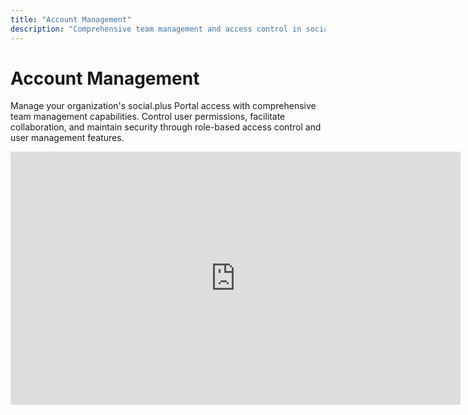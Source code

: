 ```yaml
---
title: "Account Management"
description: "Comprehensive team management and access control in social.plus Portal with role-based permissions, user invitations, and collaborative workspace administration."
---
```


# Account Management

Manage your organization's social.plus Portal access with comprehensive team management capabilities. Control user permissions, facilitate collaboration, and maintain security through role-based access control and user management features.

<iframe width="720" height="405" src="https://www.youtube.com/embed/TAItd6aB-nY?si=6wwfIrZJFESlazcK" title="YouTube video player" frameborder="0" allow="accelerometer; autoplay; clipboard-write; encrypted-media; gyroscope; picture-in-picture; web-share" referrerpolicy="strict-origin-when-cross-origin" allowfullscreen />

<Info>
  Account Management enables teams of up to 50 users to collaborate effectively on social.plus applications with granular permission controls and secure access management.
</Info>

## Overview

<CardGroup cols={2}>
  <Card title="Team Management" icon="users" href="#team-collaboration">
    Invite team members and manage collaborative access to applications
  </Card>
  <Card title="Role-Based Access" icon="key" href="#roles-permissions">
    Control access with five distinct role levels and granular permissions
  </Card>
  <Card title="User Invitations" icon="user-plus" href="#user-management">
    Streamlined invitation process with email-based user onboarding
  </Card>
  <Card title="Security Controls" icon="shield" href="#security-features">
    Authentication methods and access control for organizational security
  </Card>
</CardGroup>

## Team Collaboration

<Tabs>
  <Tab title="Multi-User Access">
    ### Collaborative Workspace

    **Team Benefits:**

    - Support for up to 50 team members per organization
    - Simultaneous access for multiple users
    - Collaborative application management
    - Shared dashboard and analytics access
    - Coordinated development and operations

    **Collaboration Features:**

    - Real-time activity sharing
    - Audit trails for all actions
    - Team notification systems
    - Shared resource management
    - Coordinated permission management

    **Workspace Organization:**

    - Department-based access control
    - Project-specific team assignments
    - Cross-functional collaboration support
    - External consultant access management
    - Temporary access provisions
  </Tab>
  <Tab title="Access Management">
    ### Permission Control

    <AccordionGroup>
      <Accordion title="Access Patterns">
        **Common Team Structures:**

        - **Development Teams**: Developers and technical leads
        - **Operations Teams**: Moderators and administrators
        - **Analytics Teams**: Analysts and data scientists
        - **Management Teams**: Executives and project managers
        - **Mixed Teams**: Cross-functional collaboration groups

        **Access Strategies:**

        - Role-based team composition
        - Project-based access grants
        - Temporary contractor access
        - Client collaboration spaces
        - Vendor integration support
      </Accordion>
      <Accordion title="Organizational Benefits">
        **Efficiency Improvements:**

        - Reduced bottlenecks from single-user access
        - Distributed workload management
        - Specialized role assignments
        - Improved response times
        - Enhanced operational continuity

        **Security Advantages:**

        - Granular permission control
        - Audit trail visibility
        - Access revocation capabilities
        - Role-based security policies
        - Principle of least privilege enforcement
      </Accordion>
    </AccordionGroup>
  </Tab>
</Tabs>

## Roles & Permissions

<Tabs>
  <Tab title="Role Hierarchy">
    ### Permission Levels

    <AccordionGroup>
      <Accordion title="Analyst">
        **Dashboard-Focused Role:**

        - **Primary Access**: Dashboard and analytics only
        - **Use Cases**: Data analysis, reporting, performance monitoring
        - **Restrictions**: No application management or billing access
        - **Ideal For**: Data scientists, business analysts, reporting specialists

        **Capabilities:**

        - View comprehensive analytics dashboards
        - Generate and export reports
        - Monitor key performance indicators
        - Track user engagement metrics
        - Analyze platform usage trends

        **Security Benefits:**

        - Read-only access minimizes risk
        - No configuration change capabilities
        - Limited exposure to sensitive data
        - Focused access scope
        - Audit trail for all activities
      </Accordion>
      <Accordion title="Developer">
        **Technical Implementation Role:**

        - **Primary Access**: Application configuration and technical details
        - **Use Cases**: SDK integration, API management, technical configuration
        - **Restrictions**: No dashboard, billing, or member management access
        - **Ideal For**: Software developers, technical integrators, DevOps engineers

        **Technical Capabilities:**

        - View and manage API keys
        - Configure application settings
        - Access technical documentation
        - Monitor integration health
        - Manage development environments

        **Development Workflow:**

        - Safe environment for technical changes
        - Separation from business analytics
        - Focus on implementation tasks
        - Reduced distractions from non-technical features
        - Clear technical responsibility boundaries
      </Accordion>
      <Accordion title="Moderator">
        **Content & Community Management:**

        - **Primary Access**: Applications and dashboard for community oversight
        - **Use Cases**: Community management, content moderation, user engagement
        - **Restrictions**: No billing, member management, or financial access
        - **Ideal For**: Community managers, content moderators, customer success teams

        **Moderation Capabilities:**

        - Monitor community health metrics
        - Access user engagement analytics
        - View application performance data
        - Track content and interaction trends
        - Generate community reports

        **Community Focus:**

        - Balanced access to operational and analytical tools
        - Community health monitoring
        - User behavior analysis
        - Content performance tracking
        - Engagement optimization insights
      </Accordion>
      <Accordion title="Admin">
        **Operational Management Role:**

        - **Primary Access**: Full application management and team coordination
        - **Use Cases**: Project management, team coordination, operational oversight
        - **Restrictions**: No billing or plan management access
        - **Ideal For**: Project managers, team leads, operations managers

        **Administrative Capabilities:**

        - Create and edit applications
        - Manage team members and invitations
        - Access comprehensive dashboard analytics
        - Coordinate development and operations
        - Oversee project execution

        **Management Features:**

        - Team member invitation and management
        - Application lifecycle management
        - Cross-project coordination
        - Resource allocation oversight
        - Performance monitoring and reporting
      </Accordion>
      <Accordion title="Super Admin">
        **Full Organizational Control:**

        - **Primary Access**: Complete platform access including financial management
        - **Use Cases**: Organizational leadership, financial oversight, strategic planning
        - **Capabilities**: All features including billing and user role management
        - **Ideal For**: C-level executives, financial managers, organizational leaders

        **Executive Capabilities:**

        - Full financial oversight and billing management
        - Complete user role management
        - Strategic planning and resource allocation
        - Organizational policy enforcement
        - Vendor and partner relationship management

        **Strategic Features:**

        - Comprehensive business intelligence access
        - Financial performance tracking
        - Strategic decision-making support
        - Organizational compliance oversight
        - Long-term planning and forecasting
      </Accordion>
    </AccordionGroup>
  </Tab>
  <Tab title="Permission Matrix">
    ### Detailed Access Control

    | **Permission**          | **Analyst** | **Developer** | **Moderator** | **Admin** | **Super Admin** |
    | ----------------------- | ----------- | ------------- | ------------- | --------- | --------------- |
    | **View Applications**   | ❌           | ✅             | ✅             | ✅         | ✅               |
    | **Create Applications** | ❌           | ❌             | ❌             | ✅         | ✅               |
    | **Edit Applications**   | ❌           | ❌             | ❌             | ✅         | ✅               |
    | **Delete Applications** | ❌           | ❌             | ❌             | ❌         | ✅               |
    | **View Dashboard**      | ✅           | ❌             | ✅             | ✅         | ✅               |
    | **Export Analytics**    | ✅           | ❌             | ✅             | ✅         | ✅               |
    | **View Billing**        | ❌           | ❌             | ❌             | ❌         | ✅               |
    | **Manage Payments**     | ❌           | ❌             | ❌             | ❌         | ✅               |
    | **View Plan Details**   | ❌           | ❌             | ❌             | ❌         | ✅               |
    | **Upgrade/Downgrade**   | ❌           | ❌             | ❌             | ❌         | ✅               |
    | **View Members**        | ❌           | ❌             | ❌             | ✅         | ✅               |
    | **Invite Members**      | ❌           | ❌             | ❌             | ✅         | ✅               |
    | **Remove Members**      | ❌           | ❌             | ❌             | ❌         | ✅               |
    | **Change Roles**        | ❌           | ❌             | ❌             | ❌         | ✅               |

    ### Advanced Permissions

    <AccordionGroup>
      <Accordion title="Application Management">
        **Application Lifecycle:**

        - **Create**: Set up new social.plus applications
        - **Configure**: Modify application settings and parameters
        - **Deploy**: Manage application deployment and environments
        - **Monitor**: Track application performance and health
        - **Archive**: Decommission and archive unused applications

        **Configuration Control:**

        - API key management and rotation
        - Webhook configuration and testing
        - Security settings and access controls
        - Integration setup and management
        - Environment variable management
      </Accordion>
      <Accordion title="Financial Management">
        **Billing Oversight:**

        - View and manage subscription plans
        - Monitor usage and billing metrics
        - Configure payment methods and billing cycles
        - Generate financial reports and forecasts
        - Manage cost optimization strategies

        **Budget Control:**

        - Set spending limits and alerts
        - Track cost allocation across applications
        - Monitor usage-based billing
        - Manage vendor relationships
        - Plan capacity and scaling costs
      </Accordion>
      <Accordion title="Team Management">
        **User Administration:**

        - Invite and onboard new team members
        - Assign and modify user roles
        - Manage user access and permissions
        - Monitor user activity and performance
        - Handle user offboarding and access revocation

        **Collaboration Management:**

        - Facilitate cross-team collaboration
        - Manage project-based access
        - Configure notification preferences
        - Coordinate team communication
        - Oversee compliance and security training
      </Accordion>
    </AccordionGroup>
  </Tab>
</Tabs>

## User Management

<Tabs>
  <Tab title="User Invitations">
    ### Team Member Onboarding

    <Steps>
      <Step title="Access Member Management">
        Navigate to **Account** → **Manage Members** in the social.plus Portal
      </Step>
      <Step title="Initiate Invitation">
        Click **"Invite Members"** button in the top-right corner
      </Step>
      <Step title="Configure User Details">
        Enter email address and select appropriate role for the new team member
      </Step>
      <Step title="Send Invitation">
        Click **"Invite Member"** to send invitation email
      </Step>
      <Step title="Monitor Acceptance">
        Track invitation status and follow up as needed
      </Step>
    </Steps>
    ### Invitation Management

    <AccordionGroup>
      <Accordion title="Invitation Process">
        **Email-Based Invitations:**

        - Automated invitation email delivery
        - Secure invitation links with expiration
        - Role-specific onboarding information
        - Clear instructions for account setup
        - Support contact information included

        **Invitation Tracking:**

        - Sent invitation monitoring
        - Acceptance status tracking
        - Resend capabilities for expired invitations
        - Bulk invitation management
        - Integration with HR systems

        **Security Measures:**

        - Time-limited invitation links
        - Email verification requirements
        - Domain-based restrictions
        - Multi-factor authentication setup
        - Access audit trail initiation
      </Accordion>
      <Accordion title="User Limits & Quotas">
        **Organization Limits:**

        - Maximum 50 users per organization
        - Role-based distribution recommendations
        - Active user monitoring
        - Seat management and optimization
        - Expansion planning guidance

        **Quota Management:**

        - Current user count tracking
        - Available seat monitoring
        - Usage optimization recommendations
        - Upgrade guidance for larger teams
        - Cost optimization strategies

        **Planning Considerations:**

        - Team growth projections
        - Role distribution strategies
        - Seasonal access requirements
        - Contractor and consultant access
        - Client collaboration needs
      </Accordion>
    </AccordionGroup>
  </Tab>
  <Tab title="User Lifecycle">
    ### Complete User Management

    <AccordionGroup>
      <Accordion title="Onboarding Process">
        **New User Setup:**

        - Welcome email with portal access instructions
        - Role-specific training materials and resources
        - Initial configuration guidance
        - Team introduction and contact information
        - Security policy acknowledgment

        **First-Time Experience:**

        - Guided portal tour based on user role
        - Essential feature introductions
        - Relevant documentation access
        - Team communication channel setup
        - Initial task assignments

        **Training & Support:**

        - Role-specific training programs
        - Documentation and resource libraries
        - Mentoring and buddy system options
        - Regular check-ins and feedback sessions
        - Continuous learning opportunities
      </Accordion>
      <Accordion title="Ongoing Management">
        **User Activity Monitoring:**

        - Login frequency tracking
        - Feature usage analytics
        - Collaboration pattern analysis
        - Performance contribution assessment
        - Security compliance monitoring

        **Role Evolution:**

        - Performance-based role adjustments
        - Career development pathway support
        - Cross-functional collaboration enablement
        - Skill development recognition
        - Leadership development opportunities

        **Maintenance Tasks:**

        - Regular access reviews and audits
        - Permission updates and adjustments
        - Security policy compliance verification
        - Training completion tracking
        - User satisfaction surveys
      </Accordion>
      <Accordion title="Offboarding Process">
        **Access Termination:**

        - Immediate access revocation upon departure
        - Data backup and knowledge transfer
        - Equipment and credential recovery
        - Exit interview and feedback collection
        - Documentation updates and maintenance

        **Security Procedures:**

        - Account deactivation and archival
        - API key revocation and rotation
        - Shared account password changes
        - Access audit trail review
        - Security incident assessment

        **Knowledge Preservation:**

        - Project documentation handover
        - Configuration and setup documentation
        - Client relationship transition
        - Institutional knowledge capture
        - Successor training and preparation
      </Accordion>
    </AccordionGroup>
  </Tab>
</Tabs>

## Security Features

<Tabs>
  <Tab title="Authentication Methods">
    ### Secure Access Control

    <AccordionGroup>
      <Accordion title="Authentication Options">
        **Super Admin Authentication:**

        - Single Sign-On (SSO) integration
        - SAML-based authentication
        - Multi-factor authentication (MFA)
        - Domain-based access controls
        - Corporate identity provider integration

        **Standard User Authentication:**

        - Email and password authentication
        - Strong password policy enforcement
        - Account lockout protection
        - Password reset and recovery
        - Session management and timeouts

        **Enhanced Security Features:**

        - Conditional access policies
        - Risk-based authentication
        - Device registration and management
        - Geographic access restrictions
        - Time-based access controls
      </Accordion>
      <Accordion title="Security Policies">
        **Access Control Policies:**

        - Role-based access control (RBAC)
        - Principle of least privilege
        - Regular access reviews and audits
        - Automated provisioning and deprovisioning
        - Compliance monitoring and reporting

        **Security Compliance:**

        - Industry standard compliance (SOC 2, ISO 27001)
        - Data protection regulation adherence (GDPR, CCPA)
        - Security audit trail maintenance
        - Incident response procedures
        - Security awareness training

        **Monitoring & Alerting:**

        - Failed authentication monitoring
        - Suspicious activity detection
        - Access pattern analysis
        - Real-time security alerts
        - Comprehensive audit logging
      </Accordion>
    </AccordionGroup>
  </Tab>
  <Tab title="Access Control">
    ### Advanced Security Management

    <AccordionGroup>
      <Accordion title="Permission Management">
        **Granular Controls:**

        - Feature-level permission assignment
        - Time-based access restrictions
        - IP address whitelist management
        - Device-based access controls
        - Application-specific permissions

        **Dynamic Access Control:**

        - Context-aware permission adjustment
        - Risk-based access modification
        - Temporary privilege elevation
        - Emergency access procedures
        - Automated permission reviews

        **Compliance Features:**

        - Segregation of duties enforcement
        - Approval workflows for sensitive actions
        - Change management controls
        - Data access governance
        - Privacy protection measures
      </Accordion>
      <Accordion title="Audit & Compliance">
        **Activity Monitoring:**

        - Comprehensive audit trail logging
        - User activity tracking and analysis
        - Permission change notifications
        - Security event monitoring
        - Compliance report generation

        **Regulatory Compliance:**

        - GDPR data protection compliance
        - SOX financial controls adherence
        - HIPAA healthcare privacy protection
        - Industry-specific compliance support
        - Regular compliance assessments

        **Risk Management:**

        - Continuous risk assessment
        - Threat detection and response
        - Vulnerability management
        - Incident response procedures
        - Business continuity planning
      </Accordion>
    </AccordionGroup>
  </Tab>
</Tabs>

## Best Practices

<AccordionGroup>
  <Accordion title="Team Organization">
    **Effective Team Structure:**

    - **Role Alignment**: Match user roles to actual job responsibilities
    - **Minimal Access**: Apply principle of least privilege consistently
    - **Regular Reviews**: Conduct quarterly access and role reviews
    - **Clear Responsibilities**: Define role boundaries and expectations clearly
    - **Documentation**: Maintain current role and access documentation

    **Collaboration Optimization:**

    - Create cross-functional teams for projects
    - Establish clear communication channels
    - Define escalation procedures for issues
    - Implement regular team sync meetings
    - Foster knowledge sharing and mentoring
  </Accordion>
  <Accordion title="Security Management">
    **Security Best Practices:**

    - **Access Reviews**: Conduct regular access audits and reviews
    - **Strong Authentication**: Implement MFA for all users
    - **Monitoring**: Monitor user activity and access patterns
    - **Training**: Provide regular security awareness training
    - **Incident Response**: Maintain clear incident response procedures

    **Compliance Considerations:**

    - Understand regulatory requirements for your industry
    - Implement data protection and privacy controls
    - Maintain comprehensive audit trails
    - Regular compliance assessments and reviews
    - Document security policies and procedures
  </Accordion>
  <Accordion title="Operational Excellence">
    **Management Optimization:**

    - **Automation**: Automate routine user management tasks
    - **Scalability**: Plan for team growth and changing needs
    - **Efficiency**: Streamline onboarding and offboarding processes
    - **Performance**: Monitor and optimize team collaboration
    - **Continuous Improvement**: Regularly assess and improve processes

    **Success Metrics:**

    - User satisfaction with access and tools
    - Time to productivity for new team members
    - Security incident frequency and resolution
    - Compliance audit results
    - Team collaboration effectiveness
  </Accordion>
</AccordionGroup>

## Getting Started

<Steps>
  <Step title="Assess Team Needs">
    Evaluate your organization's structure and determine role requirements
  </Step>
  <Step title="Plan Role Distribution">
    Design role assignments based on job functions and security requirements
  </Step>
  <Step title="Configure Security">
    Set up authentication methods and security policies
  </Step>
  <Step title="Invite Team Members">
    Send invitations with appropriate role assignments
  </Step>
  <Step title="Monitor and Optimize">
    Track usage, gather feedback, and optimize team collaboration
  </Step>
</Steps>

---

<Tip>
  Effective account management balances security with usability. Regularly review role assignments and access patterns to ensure optimal team collaboration while maintaining security standards.
</Tip>